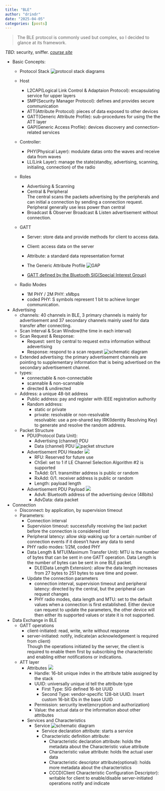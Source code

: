 ```yaml
---
title: "BLE"
author: "drindr"
date: "2025-04-05"
categories: [posts]
---
```


> The BLE protocol is commonly used but complex, so I decided to glance at its framework.


*TBD*: security, sniffer. [*course site*](https://academy.nordicsemi.com/courses/bluetooth-low-energy-fundamentals/)


* Basic Concepts:
    * Protocol Stack
    ![protocol stack diagrams](https://academy.nordicsemi.com/wp-content/uploads/2023/04/MicrosoftTeams-image-29.png)

    - Host
        - L2CAP(Logical Link Control & Adaptaion Protocol): encapsulating service for upper layers
        - SMP(Security Manager Protocol): defines and provides secure communication
        - ATT(Attribute Protocol): pieces of data exposed to other devices
        - GATT(Generic Attribute Profile): sub-procedures for using the the ATT layer
        - GAP(Generic Access Profile): devices discovery and connection-related services
    - Controller:
        - PHY(Physical Layer): modulate datas onto the waves and receive data from waves
        - LL(Link Layer): manage the state(standby, advertising, scanning, initialing, connection) of the radio


    * Roles
        - Advertising & Scanning
        - Central & Peripheral  
            The central scans the packets advertising by the peripherals and can initial a connection by sending a connection request.  
            Peripheral generally use less power than central
        - Broadcast & Observer
            Broadcast & Listen advertisement without connection.
            
    * GATT
        - Server: store data and provide methods for client to access data.
        - Client: access data on the server
      
        - Attribute: a standard data representation format
        - The Generic Attribute Profile
        ![GAP](https://academy.nordicsemi.com/wp-content/uploads/2023/03/blefund_less1_example_profile-1.png)
        
        - [GATT defined by the Bluetooth SIG(Special Interest Group)](https://www.bluetooth.com/specifications/specs/)

    * Radio Modes
        - 1M PHY / 2M PHY: xMbps
        - coded PHY: S symbols represent 1 bit to achieve longer communication.
          
* Advertising
    * channels: 40 channels in BLE, 3 primary channels is mainly for advertisement and 37 secondary channels mainly used for data transfer after connecting.
    * Scan Interval & Scan Window(the time in each interval)
    * Scan Request & Response:
        - Request: sent by central to request extra information without adevertising
        - Response: respond to a scan request
          ![schematic diagram](https://academy.nordicsemi.com/wp-content/uploads/2023/03/blefund_less2_scan_request-2.png)
    * Extended advertising: the primary advertisement channels are pointing to supplementary information that is being advertised on the secondary advertisement channel.
    * types:
        - connectable & non-connectable
        - scannable & non-scannable
        - directed & undirected
    * Address: a unique 48-bit address
        - Public address: pay and register with IEEE registration authority
        - Random address: 
            - static or private
            - private: resolvable or non-resolvable  
            resolvable: use a pre-shared key IRK(Identity Resolving Key) to generate and resolve the random address. 
    * Packet Structure
        - PDU(Protocol Data Unit):
            - Advertising (channel) PDU
            - Data (channel) PDU
        ![packet structure](https://academy.nordicsemi.com/wp-content/uploads/2023/03/blefund_less2_adv_packet-1.png)
        
        - Advertisement PDU Header
        ![](https://academy.nordicsemi.com/wp-content/uploads/2023/04/blefund_less2_PDU_header-.png)
            - RFU: Reserved for future use
            - ChSel: set to 1 if LE Channel Selection Algorithm #2 is supported
            - TxAdd: 0/1. transmitter address is public or random
            - RxAdd: 0/1. receiver address is public or random
            - Length: payload length
        - Advertisement PDU Payload
        ![](https://academy.nordicsemi.com/wp-content/uploads/2023/03/blefund_less2_PDU_payload_2-1.png)
            - AdvA: Bluetooth address of the advertising device (48bits)
            - AdvData: data packet

* Connection
    * Disconnect: by application, by supervision timeout
    * Parameters:
        - Connection interval   
        - Supervision timeout: successfully receiving the last packet before the connection is considered lost
        - Peripheral latency: allow skip waking up for a certain number of connection events if it doesn't have any data to send
        - PHY radio modes: 1/2M, coded PHY
        - Data Length & MTU(Maximum Transfer Unit): MTU is the number of bytes that can be sent in one GATT operation. Data Length is the number of bytes can be sent in one BLE packet.
            - DLE(Data Length Extension): allow the data length increases from 27 bytes to 251 bytes to save time and power.
        - Update the connection parameters
            - connection interval, supervision timeout and peripheral latency: directed by the central, but the peripheral can request changes
            - PHY radio modes, data length and MTU: set to the default values when a connection is first established. Either device can request to update the parameters, the other device will then either its supported values or state it is not supported.
              
* Data Exchange in BLE
    * GATT operations
        - client-initiated: read, write, write without response
        - server-initiated: notify, indicate(an acknowledgement is required from client)  
          Though the operations initiated by the server, the client is required to enable them first by subscribing the characteristic and enabling either notifications or indications.
    * ATT layer
        - Attributes
        ![](https://academy.nordicsemi.com/wp-content/uploads/2023/04/blefund_less4_attribute.png)
            - Handle: 16-bit unique index in the attribute table assigned by the stack
            - UUID: universally unique id tell the attribute type
                - First Type: SIG defined 16-bit UUID
                - Second Type: vendor-specific 128-bit UUID. Insert custom 16-bit IDs in the base UUID
            - Permission: sercurity level(encryption and authorization)
            - Value: the actual data or the information about other attributes
        * Services and Characteristics
            - Service
            ![schematic diagram](https://academy.nordicsemi.com/wp-content/uploads/2023/03/blefund_less4_characteristics_1.png)
                - Service declaration attribute: starts a service
                - Characteristic definition attribute:
                    - Characteristic declaration attribute: holds the metadata about the Characteristic value attribute
                    - Characteristic value attribute: holds the actual user data
                    - Characteristic descriptor attribute(optional): holds more metadata about the characteristics  
                    - CCCD(Client Characteristic Configuration Descriptor): writable for client to enable/disable server-initiated operations notify and indicate
